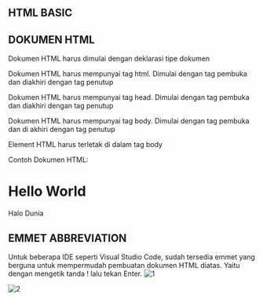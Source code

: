 ## HTML BASIC
## DOKUMEN HTML
Dokumen HTML harus dimulai dengan deklarasi tipe dokumen <!DOCTYPE html>

Dokumen HTML harus mempunyai tag html. Dimulai dengan tag pembuka <html> dan diakhiri dengan tag penutup </html>

Dokumen HTML harus mempunyai tag head. Dimulai dengan tag pembuka <head> dan diakhiri dengan tag penutup </head>

Dokumen HTML harus mempunyai tag body. Dimulai dengan tag pembuka <body> dan di akhiri dengan tag penutup </body>

Element HTML harus terletak di dalam tag body

Contoh Dokumen HTML:

<!DOCTYPE html>
<html lang="en">
    <head>
    <meta charset="UTF-8" />
    <meta http-equiv="X-UA-Compatible" content="IE=edge" />
    <meta name="viewport" content="width=device-width, initial-scale=1.0" />
    <title>Hello World</title>
    </head>
    <body>
    <!--Masukan Element HTML di dalam tag body -->
    <h1>Hello World</h1>
    <p>Halo Dunia</p>
    </body>
</html>

## EMMET ABBREVIATION
Untuk beberapa IDE seperti Visual Studio Code, sudah tersedia emmet yang berguna untuk mempermudah pembuatan dokumen HTML diatas.
Yaitu dengan mengetik tanda ! lalu tekan Enter.
![1](https://user-images.githubusercontent.com/117712623/210201506-7d56ea26-a2f1-446e-9336-5e9e33d73fb5.png)

![2](https://user-images.githubusercontent.com/117712623/210201513-134b9ce4-f65b-4b0a-9294-5bfec2a7c248.png)
